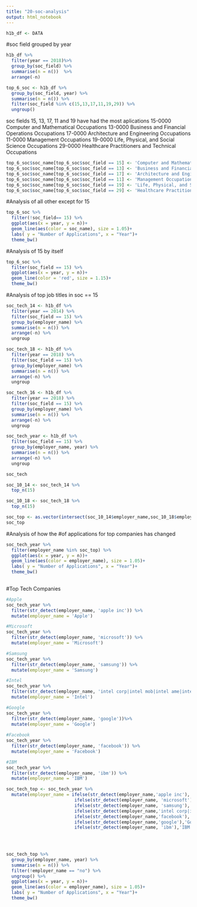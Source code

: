 ```yaml
---
title: "20-soc-analysis"
output: html_notebook
---
```



```r
h1b_df <- DATA
```

#soc field grouped by year
```r
h1b_df %>% 
  filter(year == 2018)%>% 
  group_by(soc_field) %>% 
  summarise(n = n())  %>% 
  arrange(-n)

top_6_soc <- h1b_df %>% 
  group_by(soc_field, year) %>% 
  summarise(n = n()) %>% 
  filter(soc_field %in% c(15,13,17,11,19,29)) %>% 
  ungroup()

```
soc fields 15, 13, 17, 11 and 19 have had the most aplications
    15-0000 Computer and Mathematical Occupations
    13-0000 Business and Financial Operations Occupations
    17-0000 Architecture and Engineering Occupations
    11-0000 Management Occupations
    19-0000 Life, Physical, and Social Science Occupations
    29-0000 Healthcare Practitioners and Technical Occupations
    
    
```r
top_6_soc$soc_name[top_6_soc$soc_field == 15] <- 'Computer and Mathematical Occupations'
top_6_soc$soc_name[top_6_soc$soc_field == 13] <- 'Business and Financial Operations Occupations'
top_6_soc$soc_name[top_6_soc$soc_field == 17] <- 'Architecture and Engineering Occupations'
top_6_soc$soc_name[top_6_soc$soc_field == 11] <- 'Management Occupations'
top_6_soc$soc_name[top_6_soc$soc_field == 19] <- 'Life, Physical, and Social Science Occupations'
top_6_soc$soc_name[top_6_soc$soc_field == 29] <- 'Healthcare Practitioners and Technical Occupations'

```

    

#Analysis of all other except for 15
```r
top_6_soc %>% 
  filter(!soc_field== 15) %>% 
  ggplot(aes(x = year, y = n))+
  geom_line(aes(color = soc_name), size = 1.05)+
  labs( y = "Number of Applications", x = "Year")+
  theme_bw()
```


#Analysis of 15 by itself
```r
top_6_soc %>% 
  filter(soc_field == 15) %>% 
  ggplot(aes(x = year, y = n))+
  geom_line(color = 'red', size = 1.15)+
  theme_bw()
```

#Analysis of top job titles in soc == 15
```r
soc_tech_14 <- h1b_df %>% 
  filter(year == 2014) %>% 
  filter(soc_field == 15) %>% 
  group_by(employer_name) %>% 
  summarise(n = n()) %>% 
  arrange(-n) %>% 
  ungroup

soc_tech_18 <- h1b_df %>% 
  filter(year == 2018) %>% 
  filter(soc_field == 15) %>% 
  group_by(employer_name) %>% 
  summarise(n = n()) %>% 
  arrange(-n) %>% 
  ungroup

soc_tech_16 <- h1b_df %>% 
  filter(year == 2018) %>% 
  filter(soc_field == 15) %>% 
  group_by(employer_name) %>% 
  summarise(n = n()) %>% 
  arrange(-n) %>% 
  ungroup

soc_tech_year <- h1b_df %>% 
  filter(soc_field == 15) %>% 
  group_by(employer_name, year) %>% 
  summarise(n = n()) %>% 
  arrange(-n) %>% 
  ungroup

soc_tech
```

```r
soc_10_14 <- soc_tech_14 %>% 
  top_n(15)

soc_10_18 <- soc_tech_18 %>% 
  top_n(15)

soc_top <- as.vector(intersect(soc_10_14$employer_name,soc_10_18$employer_name))
soc_top

```

#Analysis of how the #of applications for top companies has changed

```r
soc_tech_year %>% 
  filter(employer_name %in% soc_top) %>% 
  ggplot(aes(x = year, y = n))+
  geom_line(aes(color = employer_name), size = 1.05)+
  labs( y = "Number of Applications", x = "Year")+
  theme_bw()
  
```

#Top Tech Companies
```r
#Apple
soc_tech_year %>% 
  filter(str_detect(employer_name, 'apple inc')) %>% 
  mutate(employer_name = 'Apple')

#Microsoft
soc_tech_year %>% 
  filter(str_detect(employer_name, 'microsoft')) %>% 
  mutate(employer_name = 'Microsoft')

#Samsung
soc_tech_year %>% 
  filter(str_detect(employer_name, 'samsung')) %>% 
  mutate(employer_name = 'Samsung')

#Intel
soc_tech_year %>% 
  filter(str_detect(employer_name, 'intel corp|intel mob|intel ame|intel mas|intel fed')) %>% 
  mutate(employer_name = 'Intel')

#Google
soc_tech_year %>% 
  filter(str_detect(employer_name, 'google'))%>% 
  mutate(employer_name = 'Google')
  
#Facebook
soc_tech_year %>% 
  filter(str_detect(employer_name, 'facebook')) %>% 
  mutate(employer_name = 'Facebook')

#IBM
soc_tech_year %>% 
  filter(str_detect(employer_name, 'ibm')) %>% 
  mutate(employer_name = 'IBM')

soc_tech_top <- soc_tech_year %>% 
  mutate(employer_name = ifelse(str_detect(employer_name,'apple inc'), 'Apple',
                          ifelse(str_detect(employer_name, 'microsoft'), 'Microsoft',
                          ifelse(str_detect(employer_name, 'samsung'), 'Samsung',
                          ifelse(str_detect(employer_name,'intel corp|intel mob|intel ame|intel mas|intel fed'), 'Intel', 
                          ifelse(str_detect(employer_name,'facebook'),'Facebook',
                          ifelse(str_detect(employer_name,'google'),'Google',
                          ifelse(str_detect(employer_name, 'ibm'),'IBM',"no")))))))) 


         
         
soc_tech_top %>% 
  group_by(employer_name, year) %>% 
  summarise(n = n()) %>% 
  filter(!employer_name == "no") %>% 
  ungroup() %>% 
  ggplot(aes(x = year, y = n))+
  geom_line(aes(color = employer_name), size = 1.05)+
  labs( y = "Number of Applications", x = "Year")+
  theme_bw()
```

